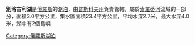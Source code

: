 '''別洛古利湖'''是[[俄羅斯|俄羅斯]]的[[湖泊|湖泊]]，由[[普斯科夫州|普斯科夫州]]負責管轄，屬於[[索羅蒂河|索羅蒂河]]流域的一部分，面積3.0平方公里，集水區面積23.4平方公里，平均水深2.7米，最大水深4.0米，湖中有2個島嶼

{{Russia-geo-stub}} 
[[Category:俄羅斯湖泊|Category:俄羅斯湖泊]]